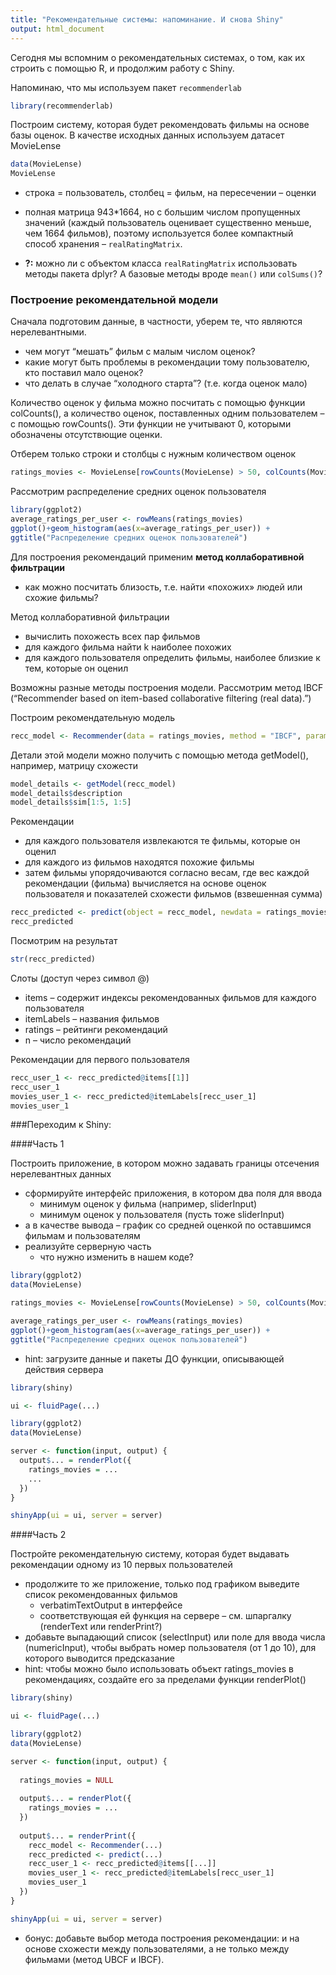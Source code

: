 ```yaml
---
title: "Рекомендательные системы: напоминание. И снова Shiny"
output: html_document
---
```


Сегодня мы вспомним о рекомендательных системах, о том, как их строить с помощью R, и продолжим работу с Shiny.

Напоминаю, что мы используем пакет  `recommenderlab`

```r
library(recommenderlab)
```

Построим систему, которая будет рекомендовать фильмы на основе базы оценок. В качестве исходных данных используем датасет MovieLense

```r
data(MovieLense)
MovieLense
```

* строка = пользователь, столбец = фильм, на пересечении -- оценки
* полная матрица 943*1664, но с большим числом пропущенных значений (каждый пользователь оценивает существенно меньше, чем 1664 фильмов), поэтому используется более компактный способ хранения -- `realRatingMatrix`.

* **?:** можно ли с объектом класса `realRatingMatrix` использовать методы пакета dplyr? А базовые методы вроде `mean()` или `colSums()`?

### Построение рекомендательной модели

Сначала подготовим данные, в частности, уберем те, что являются нерелевантными. 

* чем могут "мешать" фильм с малым числом оценок?
* какие могут быть проблемы в рекомендации тому пользователю, кто поставил мало оценок?
* что делать в случае "холодного старта"? (т.е. когда оценок мало) 

Количество оценок у фильма можно посчитать с помощью функции colCounts(), а количество оценок, поставленных одним пользователем -- с помощью rowCounts(). Эти функции не учитывают 0, которыми обозначены отсутствющие оценки.

Отберем только строки и столбцы с нужным количеством оценок

```r
ratings_movies <- MovieLense[rowCounts(MovieLense) > 50, colCounts(MovieLense) > 100] 
```

Рассмотрим распределение средних оценок пользователя

```r
library(ggplot2)
average_ratings_per_user <- rowMeans(ratings_movies)
ggplot()+geom_histogram(aes(x=average_ratings_per_user)) +
ggtitle("Распределение средних оценок пользователей")
```

Для построения рекомендаций применим **метод коллаборативной фильтрации**

* как можно посчитать близость, т.е. найти «похожих» людей или схожие фильмы?

Метод коллаборативной фильтрации

* вычислить похожесть всех пар фильмов
* для каждого фильма найти k наиболее похожих
* для каждого пользователя определить фильмы, наиболее близкие к тем, которые он оценил

Возможны разные методы построения модели. Рассмотрим метод IBCF ("Recommender based on item-based collaborative filtering (real data).")

Построим рекомендательную модель
```r
recc_model <- Recommender(data = ratings_movies, method = "IBCF", parameter = list(k = 30))
```

Детали этой модели можно получить с помощью метода getModel(), например, матрицу схожести

```r
model_details <- getModel(recc_model)
model_details$description
model_details$sim[1:5, 1:5]
```

Рекомендации

* для каждого пользователя извлекаются те фильмы, которые он оценил
* для каждого из фильмов находятся похожие фильмы
* затем фильмы упорядочиваются согласно весам, где вес каждой рекомендации (фильма) вычисляется на основе оценок пользователя и показателей схожести фильмов (взвешенная сумма)

```r
recc_predicted <- predict(object = recc_model, newdata = ratings_movies[1:10,], n = 6)
recc_predicted
```

Посмотрим на результат
```r
str(recc_predicted)
```

Слоты (доступ через символ @) 

* items -- содержит индексы рекомендованных фильмов для каждого пользователя
* itemLabels -- названия фильмов
* ratings -- рейтинги рекомендаций
* n -- число рекомендаций

Рекомендации для первого пользователя
```r
recc_user_1 <- recc_predicted@items[[1]]
recc_user_1
movies_user_1 <- recc_predicted@itemLabels[recc_user_1]
movies_user_1
```

###Переходим к Shiny:

####Часть 1

Построить приложение, в котором можно задавать границы отсечения нерелевантных данных

* сформируйте интерфейс приложения, в котором два поля для ввода
    * минимум оценок у фильма (например, sliderInput)
    * минимум оценок у пользователя (пусть тоже sliderInput)
* а в качестве вывода -- график со средней оценкой по оставшимся фильмам и пользователям
* реализуйте серверную часть
    * что нужно изменить в нашем коде?

```r
library(ggplot2)
data(MovieLense)

ratings_movies <- MovieLense[rowCounts(MovieLense) > 50, colCounts(MovieLense) > 100] 

average_ratings_per_user <- rowMeans(ratings_movies)
ggplot()+geom_histogram(aes(x=average_ratings_per_user)) +
ggtitle("Распределение средних оценок пользователей")
```
   
   * hint: загрузите данные и пакеты ДО функции, описывающей действия сервера
   
```r
library(shiny)

ui <- fluidPage(...)

library(ggplot2)
data(MovieLense)

server <- function(input, output) { 
  output$... = renderPlot({
    ratings_movies = ... 
    ...
  })
}

shinyApp(ui = ui, server = server)

```


####Часть 2

Постройте рекомендательную систему, которая будет выдавать рекомендации одному из 10 первых пользователей

* продолжите то же приложение, только под графиком выведите список рекомендованных фильмов 
    * verbatimTextOutput в интерфейсе 
    * соответствующая ей функция на сервере -- см. шпаргалку (renderText или renderPrint?)
* добавьте выпадающий список (selectInput) или поле для ввода числа (numericInput), чтобы выбрать номер пользователя (от 1 до 10), для которого выводится предсказание
* hint: чтобы можно было использовать объект ratings_movies в рекомендациях, создайте его за пределами функции renderPlot()

```r
library(shiny)

ui <- fluidPage(...)

library(ggplot2)
data(MovieLense)

server <- function(input, output) { 
  
  ratings_movies = NULL
  
  output$... = renderPlot({
    ratings_movies = ... 
  }) 
  
  output$... = renderPrint({
    recc_model <- Recommender(...)
    recc_predicted <- predict(...)
    recc_user_1 <- recc_predicted@items[[...]]
    movies_user_1 <- recc_predicted@itemLabels[recc_user_1]
    movies_user_1
  })
}

shinyApp(ui = ui, server = server)

```

* бонус: добавьте выбор метода построения рекомендации: и на основе схожести между пользователями, а не только между фильмами (метод UBCF и IBCF).